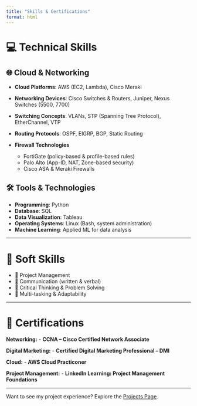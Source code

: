 ```yaml
---
title: "Skills & Certifications"
format: html
---
```


# 💻 Technical Skills

## 🌐 Cloud & Networking
- **Cloud Platforms**: AWS (EC2, Lambda), Cisco Meraki
- **Networking Devices**: Cisco Switches & Routers, Juniper, Nexus Switches (5500, 7700)
- **Switching Concepts**: VLANs, STP (Spanning Tree Protocol), EtherChannel, VTP
- **Routing Protocols**: OSPF, EIGRP, BGP, Static Routing
- **Firewall Technologies**

  - FortiGate (policy-based & profile-based rules)
  - Palo Alto (App-ID, NAT, Zone-based security)
  - Cisco ASA & Meraki Firewalls

## 🛠️ Tools & Technologies

- **Programming**: Python
- **Database**: SQL
- **Data Visualization**: Tableau
- **Operating Systems**: Linux (Bash, system administration)
- **Machine Learning**: Applied ML for data analysis

---

# 🧠 Soft Skills

- 🤝 Project Management
- 💬 Communication (written & verbal)
- 🧩 Critical Thinking & Problem Solving
- 🔄 Multi-tasking & Adaptability

---

# 📜 Certifications
**Networking:**
-  **CCNA – Cisco Certified Network Associate**

**Digital Marketing:**
-  **Certified Digital Marketing Professional – DMI**

**Cloud:**
-  **AWS Cloud Practiconer**

**Project Management:**
- **LinkedIn Learning: Project Management Foundations**

---

Want to see my project experience? Explore the [Projects Page](projects.qmd).
